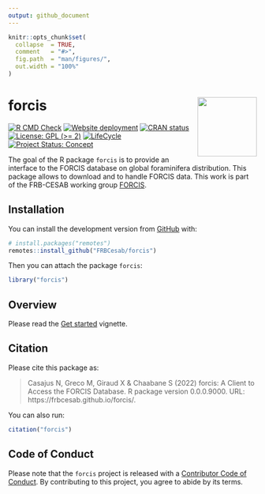 ```yaml
---
output: github_document
---
```


<!-- README.md is generated from README.Rmd. Please edit that file -->


```r
knitr::opts_chunk$set(
  collapse  = TRUE,
  comment   = "#>",
  fig.path  = "man/figures/",
  out.width = "100%"
)
```







forcis <img src="man/figures/hexsticker.png" height="120px" align="right" style="float:right; height:120px;"/>
=========================================================

<!-- badges: start -->
[![R CMD Check](https://github.com/FRBCesab/forcis/actions/workflows/R-CMD-check.yaml/badge.svg)](https://github.com/FRBCesab/forcis/actions/workflows/R-CMD-check.yaml)
[![Website deployment](https://github.com/FRBCesab/forcis/actions/workflows/pkgdown.yaml/badge.svg)](https://github.com/FRBCesab/forcis/actions/workflows/pkgdown.yaml)
[![CRAN status](https://www.r-pkg.org/badges/version/forcis)](https://CRAN.R-project.org/package=forcis)
[![License: GPL (>= 2)](https://img.shields.io/badge/License-GPL%20%28%3E%3D%202%29-blue.svg)](https://choosealicense.com/licenses/gpl-2.0/)
[![LifeCycle](man/figures/lifecycle/lifecycle-experimental.svg)](https://lifecycle.r-lib.org/articles/stages.html#experimental)
[![Project Status: Concept](https://www.repostatus.org/badges/latest/concept.svg)](https://www.repostatus.org/#concept)
<!-- badges: end -->


The goal of the R package `forcis` is to provide an interface to the FORCIS 
database on global foraminifera distribution. This package allows to download 
and to handle FORCIS data. This work is part of the FRB-CESAB working group 
[FORCIS](https://www.fondationbiodiversite.fr/en/the-frb-in-action/programs-and-projects/le-cesab/forcis/).





## Installation

You can install the development version from [GitHub](https://github.com/) with:

```r
# install.packages("remotes")
remotes::install_github("FRBCesab/forcis")
```

Then you can attach the package `forcis`:

```r
library("forcis")
```



## Overview

Please read the [Get started](https://frbcesab.github.io/forcis/articles/forcis.html) vignette.


## Citation

Please cite this package as: 

> Casajus N, Greco M, Giraud X & Chaabane S (2022) forcis: A Client to Access the FORCIS Database.
R package version 0.0.0.9000. URL: https://frbcesab.github.io/forcis/.

You can also run:

```r
citation("forcis")
```


## Code of Conduct

Please note that the `forcis` project is released with a 
[Contributor Code of Conduct](https://contributor-covenant.org/version/2/0/CODE_OF_CONDUCT.html). 
By contributing to this project, you agree to abide by its terms.

